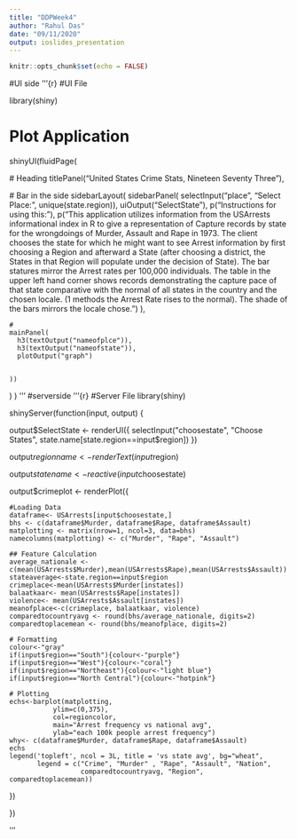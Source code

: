 ---
title: "DDPWeek4"
author: "Rahul Das"
date: "09/11/2020"
output: ioslides_presentation
---

```{r setup, include=FALSE}
knitr::opts_chunk$set(echo = FALSE)
```

#UI side 
'''{r}
#UI File

library(shiny)


# Plot Application
shinyUI(fluidPage(
  
  # Heading
  titlePanel("United States Crime Stats, Nineteen Seventy Three"),
  
  # Bar in the side
  sidebarLayout(
    sidebarPanel(
      selectInput("place", "Select Place:",
                  unique(state.region)),
      uiOutput("SelectState"),
      p("Instructions for using this:"),
      p("This application utilizes information from the USArrests informational index in R to give a representation of 
Capture records by state for the wrongdoings of Murder, Assault and Rape in 1973. 
The client chooses the state for which he might want to see Arrest information 
by first choosing a Region and afterward a State (after choosing a district, 
the States in that Region will populate under the decision of State).
The bar statures mirror the Arrest rates per 100,000 individuals. The table in the upper 
left hand corner shows records demonstrating 
the capture pace of that state comparative with the normal of all states in the country and the 
chosen locale. 
(1 methods the Arrest Rate rises to the normal). 
The shade of the bars mirrors the locale chose.")
    ), 
    
    #
    mainPanel(
      h3(textOutput("nameofplce")),
      h3(textOutput("nameofstate")),
      plotOutput("graph")
      
      
    ))
)
)
'''
#serverside
'''{r}
#Server File
library(shiny)

shinyServer(function(input, output) {
  
  output$SelectState <- renderUI({
    selectInput("choosestate", "Choose States", state.name[state.region==input$region])
  })
  
  output$regionname <- renderText(input$region)
  
  output$statename <- reactive(input$choosestate)
  
  output$crimeplot <- renderPlot({
    
    #Loading Data
    dataframe<- USArrests[input$choosestate,]
    bhs <- c(dataframe$Murder, dataframe$Rape, dataframe$Assault)
    matplotting <- matrix(nrow=1, ncol=3, data=bhs)
    namecolumns(matplotting) <- c("Murder", "Rape", "Assault")
    
    ## Feature Calculation
    average_nationale <- c(mean(USArrests$Murder),mean(USArrests$Rape),mean(USArrests$Assault))
    stateaverage<-state.region==input$region
    crimeplace<-mean(USArrests$Murder[instates])
    balaatkaar<- mean(USArrests$Rape[instates])
    violence<- mean(USArrests$Assault[instates])
    meanofplace<-c(crimeplace, balaatkaar, violence)
    comparedtocountryavg <- round(bhs/average_nationale, digits=2)
    comparedtoplacemean <- round(bhs/meanofplace, digits=2)
    
    # Formatting
    colour<-"gray"
    if(input$region=="South"){colour<-"purple"}
    if(input$region=="West"){colour<-"coral"}
    if(input$region=="Northeast"){colour<-"light blue"}
    if(input$region=="North Central"){colour<-"hotpink"}
    
    # Plotting
    echs<-barplot(matplotting, 
               ylim=c(0,375), 
               col=regioncolor,
               main="Arrest frequency vs national avg",
               ylab="each 100k people arrest frequency")
    why<- c(dataframe$Murder, dataframe$Rape, dataframe$Assault)
    echs
    legend('topleft', ncol = 3L, title = 'vs state avg', bg="wheat",
           legend = c("Crime", "Murder" , "Rape", "Assault", "Nation",
                      comparedtocountryavg, "Region", comparedtoplacemean))
  }) 
  
})   




'''